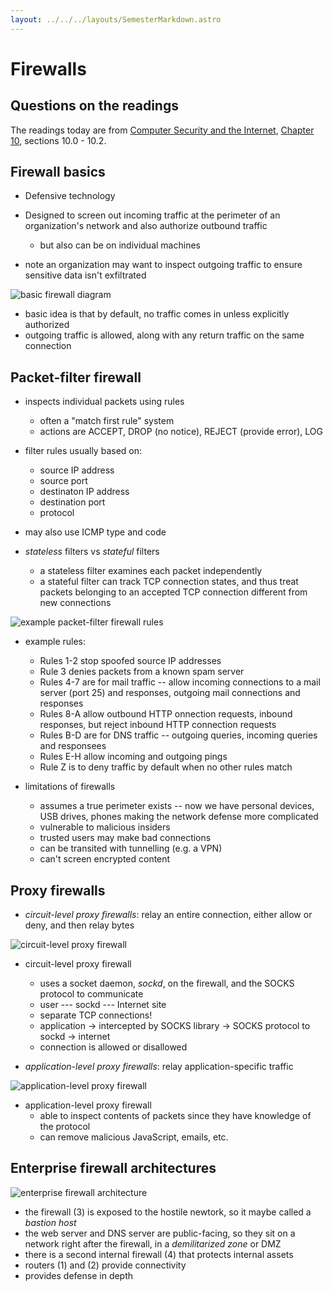 ```yaml
---
layout: ../../../layouts/SemesterMarkdown.astro
---
```


# Firewalls

## Questions on the readings

The readings today are from
[Computer Security and the Internet](https://people.scs.carleton.ca/~paulv/toolsjewels.html),
[Chapter 10](https://people.scs.carleton.ca/~paulv/toolsjewels/TJrev1/ch10-rev1.pdf),
sections 10.0 - 10.2.

## Firewall basics

- Defensive technology
- Designed to screen out incoming traffic at the perimeter of an organization's
  network and also authorize outbound traffic

  - but also can be on individual machines

- note an organization may want to inspect outgoing traffic to ensure sensitive
  data isn't exfiltrated

![basic firewall diagram](/images/security-book/figure-10.1.png)

- basic idea is that by default, no traffic comes in unless explicitly
  authorized
- outgoing traffic is allowed, along with any return traffic on the same
  connection

## Packet-filter firewall

- inspects individual packets using rules
  - often a "match first rule" system
  - actions are ACCEPT, DROP (no notice), REJECT (provide error), LOG
- filter rules usually based on:

  - source IP address
  - source port
  - destinaton IP address
  - destination port
  - protocol

- may also use ICMP type and code

- _stateless_ filters vs _stateful_ filters

  - a stateless filter examines each packet independently
  - a stateful filter can track TCP connection states, and thus treat packets
    belonging to an accepted TCP connection different from new connections

![example packet-filter firewall rules](/images/security-book/table-10.1.png)

- example rules:

  - Rules 1-2 stop spoofed source IP addresses
  - Rule 3 denies packets from a known spam server
  - Rules 4-7 are for mail traffic -- allow incoming connections to a mail
    server (port 25) and responses, outgoing mail connections and responses
  - Rules 8-A allow outbound HTTP onnection requests, inbound responses, but
    reject inbound HTTP connection requests
  - Rules B-D are for DNS traffic -- outgoing queries, incoming queries and
    responsees
  - Rules E-H allow incoming and outgoing pings
  - Rule Z is to deny traffic by default when no other rules match

- limitations of firewalls

  - assumes a true perimeter exists -- now we have personal devices, USB drives,
    phones making the network defense more complicated
  - vulnerable to malicious insiders
  - trusted users may make bad connections
  - can be transited with tunnelling (e.g. a VPN)
  - can't screen encrypted content

## Proxy firewalls

- _circuit-level proxy firewalls_: relay an entire connection, either allow or
  deny, and then relay bytes

![circuit-level proxy firewall](/images/security-book/figure-10.2.png)

- circuit-level proxy firewall

  - uses a socket daemon, _sockd_, on the firewall, and the SOCKS protocol to
    communicate
  - user --- sockd --- Internet site
  - separate TCP connections!
  - application -> intercepted by SOCKS library -> SOCKS protocol to sockd ->
    internet
  - connection is allowed or disallowed

- _application-level proxy firewalls_: relay application-specific traffic

![application-level proxy firewall](/images/security-book/figure-10.3.png)

- application-level proxy firewall
  - able to inspect contents of packets since they have knowledge of the
    protocol
  - can remove malicious JavaScript, emails, etc.

## Enterprise firewall architectures

![enterprise firewall architecture](/images/security-book/figure-10.4.png)

- the firewall (3) is exposed to the hostile newtork, so it maybe called a
  _bastion host_
- the web server and DNS server are public-facing, so they sit on a network
  right after the firewall, in a _demilitarized zone_ or DMZ
- there is a second internal firewall (4) that protects internal assets
- routers (1) and (2) provide connectivity
- provides defense in depth
